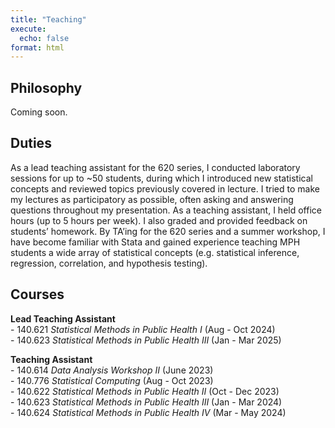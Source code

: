 ```yaml
---
title: "Teaching"
execute:
  echo: false
format: html
---
```


## Philosophy

Coming soon.

## Duties  

As a lead teaching assistant for the 620 series, I conducted laboratory sessions for up to ~50 students, during which I introduced new statistical concepts and reviewed topics previously covered in lecture.  I tried to make my lectures as participatory as possible, often asking and answering questions throughout my presentation. As a teaching assistant, I held office hours (up to 5 hours per week). I also graded and provided feedback on students’ homework. By TA’ing for the 620 series and a summer workshop, I have become familiar with Stata and gained experience teaching MPH students a wide array of statistical concepts (e.g. statistical inference, regression, correlation, and hypothesis testing). 

## Courses   

**Lead Teaching Assistant**  
- 140.621 *Statistical Methods in Public Health I* (Aug - Oct 2024)  
- 140.623 *Statistical Methods in Public Health III* (Jan - Mar 2025)  

**Teaching Assistant**  
- 140.614 *Data Analysis Workshop II* (June 2023)  
- 140.776 *Statistical Computing* (Aug - Oct 2023)  
- 140.622 *Statistical Methods in Public Health II* (Oct - Dec 2023)  
- 140.623 *Statistical Methods in Public Health III* (Jan - Mar 2024)  
- 140.624 *Statistical Methods in Public Health IV* (Mar - May 2024)  
